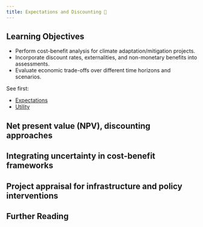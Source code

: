 ```yaml
---
title: Expectations and Discounting 🚧
---
```


::: {.callout-tip}
## Learning Objectives

- Perform cost-benefit analysis for climate adaptation/mitigation projects.
- Incorporate discount rates, externalities, and non-monetary benefits into assessments.
- Evaluate economic trade-offs over different time horizons and scenarios.
:::

See first:

- [Expectations](../fundamentals/probability-stats.qmd#expectations)
- [Utility](../fundamentals/bayes.qmd#bayesian-utility-theory)

## Net present value (NPV), discounting approaches

## Integrating uncertainty in cost-benefit frameworks

## Project appraisal for infrastructure and policy interventions

## Further Reading {.unnumbered}